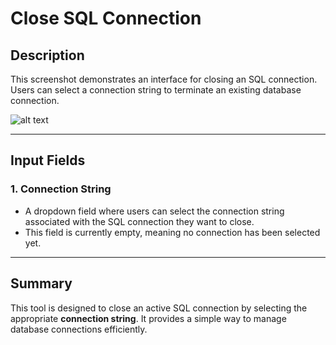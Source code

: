 # Close SQL Connection

## **Description**
This screenshot demonstrates an interface for closing an SQL connection. Users can select a connection string to terminate an existing database connection.

![alt text](../../../assets/database/close-sql-connection.png)

---

## **Input Fields**

### **1. Connection String**

- A dropdown field where users can select the connection string associated with the SQL connection they want to close.
- This field is currently empty, meaning no connection has been selected yet.

---

## **Summary**

This tool is designed to close an active SQL connection by selecting the appropriate **connection string**. It provides a simple way to manage database connections efficiently.